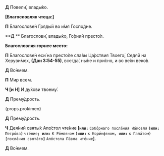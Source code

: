 
<span id="apostol" />

**Д** Повели́, влады́ко.

**[Благословляя чтеца:]**

**П** Благослове́н Гряды́й во и́мя Госпо́дне.

**Д ** Благослови́, влады́ко, Го́рний престо́л.

**Благословляя горнее место:**

**П** Благослове́н еси́ на престо́ле сла́вы Ца́рствия Твоего́, Седя́й на Херуви́мех, **(Дан 3:54-55)**, всегда́, ны́не и при́сно, и во ве́ки веко́в.

**Д** Во́нмем.

**П** Мир всем.

**Ч [и Н]** И ду́хови твоему́.

**Д** Прему́дрость.

<div>{props.prokimen}</div>

**Д** Прему́дрость.

**Ч** Дея́ний святы́х Апо́стол чте́ние
**<b>[</b>`или:`** `Собо́рнаго посла́ния Иа́ковля`
**`(или:`** `Петро́ва`**`)`** `чте́ние`**`; или:`**
`К Ри́мляном` **`(или:`** `к Кори́нфяном`**`, или:`**
`к Гала́том`**`) [`**`посла́ния свята́го`**`]`** `Апо́стола Па́вла чте́ние`**<b>]</b>**.

**Д** Во́нмем.
